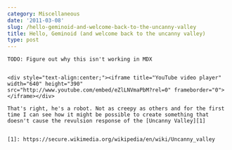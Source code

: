 ```yaml
---
category: Miscellaneous
date: '2011-03-08'
slug: /hello-geminoid-and-welcome-back-to-the-uncanny-valley
title: Hello, Geminoid (and welcome back to the uncanny valley)
type: post
---
```



```
TODO: Figure out why this isn't working in MDX


<div style="text-align:center;"><iframe title="YouTube video player" width="640" height="390" src="http://www.youtube.com/embed/eZlLNVmaPbM?rel=0" frameborder="0"> </iframe></div>

That's right, he's a robot. Not as creepy as others and for the first time I can see how it might be possible to create something that doesn't cause the revulsion response of the [Uncanny Valley][1]


[1]: https://secure.wikimedia.org/wikipedia/en/wiki/Uncanny_valley
```
